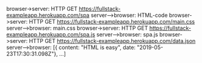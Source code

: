 browser->server: HTTP GET https://fullstack-exampleapp.herokuapp.com/spa
server-->browser: HTML-code
browser->server: HTTP GET https://fullstack-exampleapp.herokuapp.com/main.css
server-->browser: main.css
browser->server: HTTP GET https://fullstack-exampleapp.herokuapp.com/spa.js
server-->browser: spa.js
browser->server: HTTP GET https://fullstack-exampleapp.herokuapp.com/data.json
server-->browser: [{ content: "HTML is easy", date: "2019-05-23T17:30:31.098Z"}, ...]

